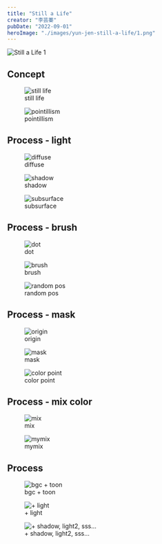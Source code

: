 ```yaml
---
title: "Still a Life"
creator: "李芸蓁"
pubDate: "2022-09-01"
heroImage: "./images/yun-jen-still-a-life/1.png"
---
```



<Image src={img_1} alt="Still a Life 1" />

## Concept

<Flex>
  <Box>
    <figure>
      <Image src={img_2} alt="still life"/>
      <figcaption>still life</figcaption>
    </figure>
  </Box>
  <Box>
    <figure>
      <Image src={img_3} alt="pointillism"/>
      <figcaption>pointillism</figcaption>
    </figure>
  </Box>
</Flex>

## Process - light

<Flex>
  <Box>
    <figure>
      <Image src={img_4} alt="diffuse"/>
      <figcaption>diffuse</figcaption>
    </figure>
  </Box>
  <Box>
    <figure>
      <Image src={img_5} alt="shadow"/>
      <figcaption>shadow</figcaption>
    </figure>
  </Box>
  <Box>
    <figure>
      <Image src={img_6} alt="subsurface"/>
      <figcaption>subsurface</figcaption>
    </figure>
  </Box>
</Flex>

## Process - brush

<Flex>
  <Box>
    <figure>
      <Image src={img_7} alt="dot"/>
      <figcaption>dot</figcaption>
    </figure>
  </Box>
  <Box>
    <figure>
      <Image src={img_8} alt="brush"/>
      <figcaption>brush</figcaption>
    </figure>
  </Box>
  <Box>
    <figure>
      <Image src={img_9} alt="random pos"/>
      <figcaption>random pos</figcaption>
    </figure>
  </Box>
</Flex>

## Process - mask

<Flex>
  <Box>
    <figure>
      <Image src={img_10} alt="origin"/>
      <figcaption>origin</figcaption>
    </figure>
  </Box>
  <Box>
    <figure>
      <Image src={img_11} alt="mask"/>
      <figcaption>mask</figcaption>
    </figure>
  </Box>
  <Box>
    <figure>
      <Image src={img_12} alt="color point"/>
      <figcaption>color point</figcaption>
    </figure>
  </Box>
</Flex>

## Process - mix color

<Flex>
  <Box>
    <figure>
      <Image src={img_13} alt="mix"/>
      <figcaption>mix</figcaption>
    </figure>
  </Box>
  <Box>
    <figure>
      <Image src={img_14} alt="mymix"/>
      <figcaption>mymix</figcaption>
    </figure>
  </Box>
</Flex>

## Process

<Flex>
  <Box>
    <figure>
      <Image src={img_15} alt="bgc + toon"/>
      <figcaption>bgc + toon</figcaption>
    </figure>
  </Box>
  <Box>
    <figure>
      <Image src={img_16} alt="+ light"/>
      <figcaption>+ light</figcaption>
    </figure>
  </Box>
  <Box>
    <figure>
      <Image src={img_17} alt="+ shadow, light2, sss…"/>
      <figcaption>+ shadow, light2, sss…</figcaption>
    </figure>
  </Box>
</Flex>